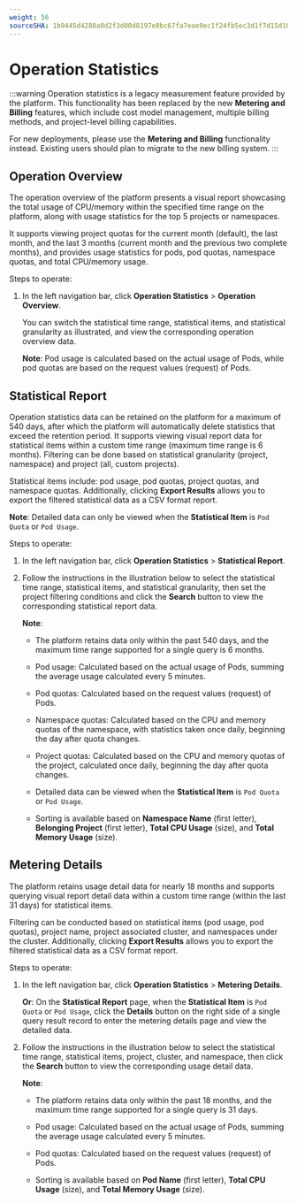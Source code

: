 ```yaml
---
weight: 56
sourceSHA: 1b9445d4288a0d2f3d00d8197e8bc67fa7eae9ec1f24fb5ec3d1f7d15d10e795
---
```


# Operation Statistics

:::warning
Operation statistics is a legacy measurement feature provided by the platform. This functionality has been replaced by the new **Metering and Billing** features, which include cost model management, multiple billing methods, and project-level billing capabilities. 

For new deployments, please use the **Metering and Billing** functionality instead. Existing users should plan to migrate to the new billing system.
:::

## Operation Overview

The operation overview of the platform presents a visual report showcasing the total usage of CPU/memory within the specified time range on the platform, along with usage statistics for the top 5 projects or namespaces.

It supports viewing project quotas for the current month (default), the last month, and the last 3 months (current month and the previous two complete months), and provides usage statistics for pods, pod quotas, namespace quotas, and total CPU/memory usage.

Steps to operate:

1. In the left navigation bar, click **Operation Statistics** > **Operation Overview**.

   You can switch the statistical time range, statistical items, and statistical granularity as illustrated, and view the corresponding operation overview data.

   **Note**: Pod usage is calculated based on the actual usage of Pods, while pod quotas are based on the request values (request) of Pods.

## Statistical Report

Operation statistics data can be retained on the platform for a maximum of 540 days, after which the platform will automatically delete statistics that exceed the retention period. It supports viewing visual report data for statistical items within a custom time range (maximum time range is 6 months). Filtering can be done based on statistical granularity (project, namespace) and project (all, custom projects).

Statistical items include: pod usage, pod quotas, project quotas, and namespace quotas. Additionally, clicking **Export Results** allows you to export the filtered statistical data as a CSV format report.

**Note**: Detailed data can only be viewed when the **Statistical Item** is `Pod Quota` or `Pod Usage`.

Steps to operate:

1. In the left navigation bar, click **Operation Statistics** > **Statistical Report**.

2. Follow the instructions in the illustration below to select the statistical time range, statistical items, and statistical granularity, then set the project filtering conditions and click the **Search** button to view the corresponding statistical report data.

   **Note**:

   - The platform retains data only within the past 540 days, and the maximum time range supported for a single query is 6 months.

   - Pod usage: Calculated based on the actual usage of Pods, summing the average usage calculated every 5 minutes.

   - Pod quotas: Calculated based on the request values (request) of Pods.

   - Namespace quotas: Calculated based on the CPU and memory quotas of the namespace, with statistics taken once daily, beginning the day after quota changes.

   - Project quotas: Calculated based on the CPU and memory quotas of the project, calculated once daily, beginning the day after quota changes.

   - Detailed data can be viewed when the **Statistical Item** is `Pod Quota` or `Pod Usage`.

   - Sorting is available based on **Namespace Name** (first letter), **Belonging Project** (first letter), **Total CPU Usage** (size), and **Total Memory Usage** (size).

## Metering Details

The platform retains usage detail data for nearly 18 months and supports querying visual report detail data within a custom time range (within the last 31 days) for statistical items.

Filtering can be conducted based on statistical items (pod usage, pod quotas), project name, project associated cluster, and namespaces under the cluster. Additionally, clicking **Export Results** allows you to export the filtered statistical data as a CSV format report.

Steps to operate:

1. In the left navigation bar, click **Operation Statistics** > **Metering Details**.

   **Or**: On the **Statistical Report** page, when the **Statistical Item** is `Pod Quota` or `Pod Usage`, click the **Details** button on the right side of a single query result record to enter the metering details page and view the detailed data.

2. Follow the instructions in the illustration below to select the statistical time range, statistical items, project, cluster, and namespace, then click the **Search** button to view the corresponding usage detail data.

   **Note**:

   - The platform retains data only within the past 18 months, and the maximum time range supported for a single query is 31 days.

   - Pod usage: Calculated based on the actual usage of Pods, summing the average usage calculated every 5 minutes.

   - Pod quotas: Calculated based on the request values (request) of Pods.

   - Sorting is available based on **Pod Name** (first letter), **Total CPU Usage** (size), and **Total Memory Usage** (size).
